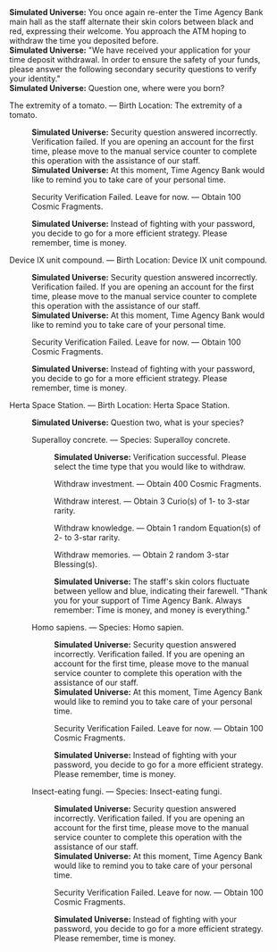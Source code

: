 {{Dialogue Start}}
:'''Simulated Universe:''' You once again re-enter the Time Agency Bank main hall as the staff alternate their skin colors between black and red, expressing their welcome. You approach the ATM hoping to withdraw the time you deposited before.
:'''Simulated Universe:''' "We have received your application for your time deposit withdrawal. In order to ensure the safety of your funds, please answer the following secondary security questions to verify your identity."
:'''Simulated Universe:''' Question one, where were you born?
:{{DIcon|Star}} The extremity of a tomato. &mdash; Birth Location: The extremity of a tomato.
::'''Simulated Universe:''' Security question answered incorrectly. Verification failed. If you are opening an account for the first time, please move to the manual service counter to complete this operation with the assistance of our staff.
::'''Simulated Universe:''' At this moment, Time Agency Bank would like to remind you to take care of your personal time.
::{{DIcon|Star}} Security Verification Failed. Leave for now. &mdash; Obtain 100 Cosmic Fragments.
::'''Simulated Universe:''' Instead of fighting with your password, you decide to go for a more efficient strategy. Please remember, time is money.
:{{DIcon|Star}} Device IX unit compound. &mdash; Birth Location: Device IX unit compound.
::'''Simulated Universe:''' Security question answered incorrectly. Verification failed. If you are opening an account for the first time, please move to the manual service counter to complete this operation with the assistance of our staff.
::'''Simulated Universe:''' At this moment, Time Agency Bank would like to remind you to take care of your personal time.
::{{DIcon|Star}} Security Verification Failed. Leave for now. &mdash; Obtain 100 Cosmic Fragments.
::'''Simulated Universe:''' Instead of fighting with your password, you decide to go for a more efficient strategy. Please remember, time is money.
:{{DIcon|Star}} Herta Space Station. &mdash; Birth Location: Herta Space Station.
::'''Simulated Universe:''' Question two, what is your species?
::{{DIcon|Star}} Superalloy concrete. &mdash; Species: Superalloy concrete.
:::'''Simulated Universe:''' Verification successful. Please select the time type that you would like to withdraw.
:::{{DIcon|Star}} Withdraw investment. &mdash; Obtain 400 Cosmic Fragments.
:::{{DIcon|Star}} Withdraw interest. &mdash; Obtain 3 Curio(s) of 1- to 3-star rarity.
:::{{DIcon|Star}} Withdraw knowledge. &mdash; Obtain 1 random Equation(s) of 2- to 3-star rarity.
:::{{DIcon|Star}} Withdraw memories. &mdash; Obtain 2 random 3-star Blessing(s).
:::'''Simulated Universe:''' The staff's skin colors fluctuate between yellow and blue, indicating their farewell. "Thank you for your support of Time Agency Bank. Always remember: Time is money, and money is everything."
::{{DIcon|Star}} Homo sapiens. &mdash; Species: Homo sapien.
:::'''Simulated Universe:''' Security question answered incorrectly. Verification failed. If you are opening an account for the first time, please move to the manual service counter to complete this operation with the assistance of our staff.
:::'''Simulated Universe:''' At this moment, Time Agency Bank would like to remind you to take care of your personal time.
:::{{DIcon|Star}} Security Verification Failed. Leave for now. &mdash; Obtain 100 Cosmic Fragments.
:::'''Simulated Universe:''' Instead of fighting with your password, you decide to go for a more efficient strategy. Please remember, time is money.
::{{DIcon|Star}} Insect-eating fungi. &mdash; Species: Insect-eating fungi.
:::'''Simulated Universe:''' Security question answered incorrectly. Verification failed. If you are opening an account for the first time, please move to the manual service counter to complete this operation with the assistance of our staff.
:::'''Simulated Universe:''' At this moment, Time Agency Bank would like to remind you to take care of your personal time.
:::{{DIcon|Star}} Security Verification Failed. Leave for now. &mdash; Obtain 100 Cosmic Fragments.
:::'''Simulated Universe:''' Instead of fighting with your password, you decide to go for a more efficient strategy. Please remember, time is money.
{{Dialogue End}}
